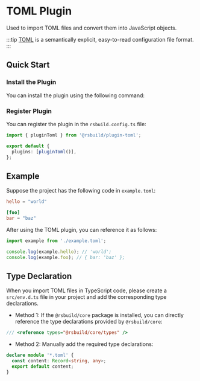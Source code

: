 # TOML Plugin

Used to import TOML files and convert them into JavaScript objects.

:::tip
[TOML](https://toml.io/) is a semantically explicit, easy-to-read configuration file format.
:::

## Quick Start

### Install the Plugin

You can install the plugin using the following command:


<PackageManagerTabs command="add @rsbuild/plugin-toml -D" />

### Register Plugin

You can register the plugin in the `rsbuild.config.ts` file:

```ts title="rsbuild.config.ts"
import { pluginToml } from '@rsbuild/plugin-toml';

export default {
  plugins: [pluginToml()],
};
```

## Example

Suppose the project has the following code in `example.toml`:

```toml title="example.toml"
hello = "world"

[foo]
bar = "baz"
```

After using the TOML plugin, you can reference it as follows:

```js
import example from './example.toml';

console.log(example.hello); // 'world';
console.log(example.foo); // { bar: 'baz' };
```

## Type Declaration

When you import TOML files in TypeScript code, please create a `src/env.d.ts` file in your project and add the corresponding type declarations.

- Method 1: If the `@rsbuild/core` package is installed, you can directly reference the type declarations provided by `@rsbuild/core`:

```ts title="src/env.d.ts"
/// <reference types="@rsbuild/core/types" />
```

- Method 2: Manually add the required type declarations:

```ts title="src/env.d.ts"
declare module '*.toml' {
  const content: Record<string, any>;
  export default content;
}
```
